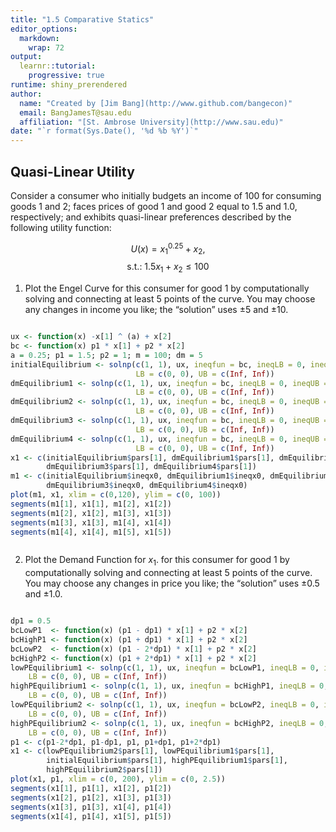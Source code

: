 ```yaml
---
title: "1.5 Comparative Statics"
editor_options: 
  markdown: 
    wrap: 72
output: 
  learnr::tutorial: 
    progressive: true
runtime: shiny_prerendered
author: 
  name: "Created by [Jim Bang](http://www.github.com/bangecon)"
  email: BangJamesT@sau.edu
  affiliation: "[St. Ambrose University](http://www.sau.edu)"
date: "`r format(Sys.Date(), '%d %b %Y')`"
---
```


<style type="text/css">
#doc-metadata {
  margin-bottom: 10px;
  font-size: 0.8em;
}
</style>

## Quasi-Linear Utility

Consider a consumer who initially budgets an income of 100 for consuming goods 1 and 2; faces prices of good 1 and good 2 equal to 1.5 and 1.0, respectively; and exhibits quasi-linear preferences described by the following utility function:  

$$U(x) = x_1^{0.25} + x_2,$$
$$\text{s.t.: }1.5x_1+x_2 \le 100$$

1. Plot the Engel Curve for this consumer for good 1 by computationally solving and connecting at least 5 points of the curve. You may choose any changes in income you like; the "solution" uses $\pm 5$ and $\pm 10$.

```r

```

```r
ux <- function(x) -x[1] ^ (a) + x[2] 
bc <- function(x) p1 * x[1] + p2 * x[2]
a = 0.25; p1 = 1.5; p2 = 1; m = 100; dm = 5
initialEquilibrium <- solnp(c(1, 1), ux, ineqfun = bc, ineqLB = 0, ineqUB = m, 
                            LB = c(0, 0), UB = c(Inf, Inf))
dmEquilibrium1 <- solnp(c(1, 1), ux, ineqfun = bc, ineqLB = 0, ineqUB = m + dm, 
                            LB = c(0, 0), UB = c(Inf, Inf))
dmEquilibrium2 <- solnp(c(1, 1), ux, ineqfun = bc, ineqLB = 0, ineqUB = m - dm, 
                            LB = c(0, 0), UB = c(Inf, Inf))
dmEquilibrium3 <- solnp(c(1, 1), ux, ineqfun = bc, ineqLB = 0, ineqUB = m + 2*dm, 
                            LB = c(0, 0), UB = c(Inf, Inf))
dmEquilibrium4 <- solnp(c(1, 1), ux, ineqfun = bc, ineqLB = 0, ineqUB = m - 2*dm, 
                            LB = c(0, 0), UB = c(Inf, Inf))
x1 <- c(initialEquilibrium$pars[1], dmEquilibrium1$pars[1], dmEquilibrium2$pars[1],
        dmEquilibrium3$pars[1], dmEquilibrium4$pars[1])
m1 <- c(initialEquilibrium$ineqx0, dmEquilibrium1$ineqx0, dmEquilibrium2$ineqx0,
        dmEquilibrium3$ineqx0, dmEquilibrium4$ineqx0)
plot(m1, x1, xlim = c(0,120), ylim = c(0, 100))
segments(m1[1], x1[1], m1[2], x1[2])
segments(m1[2], x1[2], m1[3], x1[3])
segments(m1[3], x1[3], m1[4], x1[4])
segments(m1[4], x1[4], m1[5], x1[5])
```

```r

```

2. Plot the Demand Function for $x_1$. for this consumer for good 1 by computationally solving and connecting at least 5 points of the curve. You may choose any changes in price you like; the "solution" uses $\pm 0.5$ and $\pm 1.0$.

```r

```

```r
dp1 = 0.5
bcLowP1  <- function(x) (p1 - dp1) * x[1] + p2 * x[2]
bcHighP1 <- function(x) (p1 + dp1) * x[1] + p2 * x[2]
bcLowP2  <- function(x) (p1 - 2*dp1) * x[1] + p2 * x[2]
bcHighP2 <- function(x) (p1 + 2*dp1) * x[1] + p2 * x[2]
lowPEquilibrium1 <- solnp(c(1, 1), ux, ineqfun = bcLowP1, ineqLB = 0, ineqUB = m,
    LB = c(0, 0), UB = c(Inf, Inf))
highPEquilibrium1 <- solnp(c(1, 1), ux, ineqfun = bcHighP1, ineqLB = 0, ineqUB = m,
    LB = c(0, 0), UB = c(Inf, Inf))
lowPEquilibrium2 <- solnp(c(1, 1), ux, ineqfun = bcLowP2, ineqLB = 0, ineqUB = m,
    LB = c(0, 0), UB = c(Inf, Inf))
highPEquilibrium2 <- solnp(c(1, 1), ux, ineqfun = bcHighP2, ineqLB = 0, ineqUB = m,
    LB = c(0, 0), UB = c(Inf, Inf))
p1 <- c(p1-2*dp1, p1-dp1, p1, p1+dp1, p1+2*dp1)
x1 <- c(lowPEquilibrium2$pars[1], lowPEquilibrium1$pars[1], 
        initialEquilibrium$pars[1], highPEquilibrium1$pars[1], 
        highPEquilibrium2$pars[1])
plot(x1, p1, xlim = c(0, 200), ylim = c(0, 2.5))
segments(x1[1], p1[1], x1[2], p1[2])
segments(x1[2], p1[2], x1[3], p1[3])
segments(x1[3], p1[3], x1[4], p1[4])
segments(x1[4], p1[4], x1[5], p1[5])
```

```r

```
